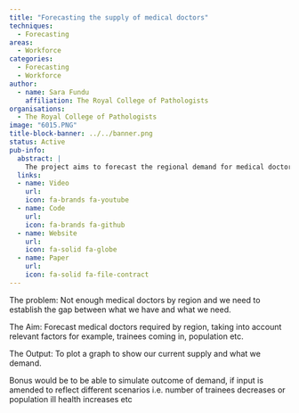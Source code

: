 ```yaml
---
title: "Forecasting the supply of medical doctors"
techniques:
  - Forecasting
areas:
  - Workforce
categories:
  - Forecasting
  - Workforce
author:
  - name: Sara Fundu
    affiliation: The Royal College of Pathologists
organisations:
  - The Royal College of Pathologists
image: "6015.PNG"
title-block-banner: ../../banner.png
status: Active
pub-info:
  abstract: |
    The project aims to forecast the regional demand for medical doctors, considering factors like trainees and population. It will plot a graph showing the current supply versus demand. Additionally, it will simulate outcomes under different scenarios, such as changes in trainee numbers or population health, to better understand and address the gap.
  links:
  - name: Video
    url:
    icon: fa-brands fa-youtube
  - name: Code
    url:
    icon: fa-brands fa-github
  - name: Website
    url:
    icon: fa-solid fa-globe
  - name: Paper
    url:
    icon: fa-solid fa-file-contract
---
```


The problem: Not enough medical doctors by region and we need to establish the gap between what we have and what we need.

The Aim: Forecast medical doctors required by region, taking into account relevant factors for example, trainees coming in, population etc.

The Output: To plot a graph to show our current supply and what we demand.

Bonus would be to be able to simulate outcome of demand, if input is amended to reflect different scenarios i.e. number of trainees decreases or population ill health increases etc
